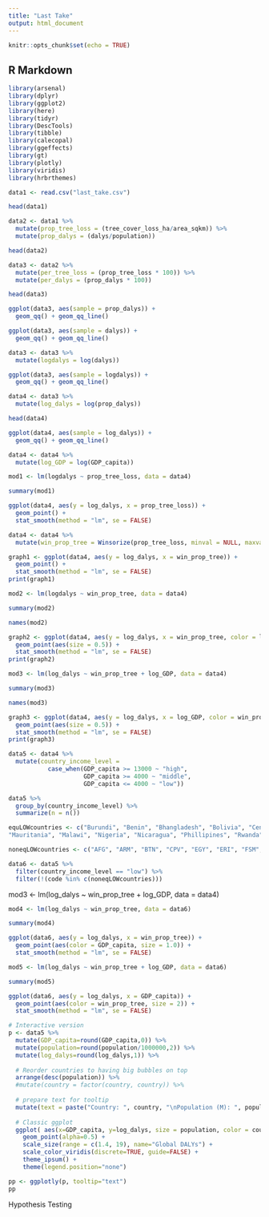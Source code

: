 ```yaml
---
title: "Last Take"
output: html_document
---
```


```r
knitr::opts_chunk$set(echo = TRUE)
```

## R Markdown

```r
library(arsenal)
library(dplyr)
library(ggplot2)
library(here)
library(tidyr)
library(DescTools)
library(tibble)
library(calecopal)
library(ggeffects)
library(gt)
library(plotly)
library(viridis)
library(hrbrthemes)
```

```r
data1 <- read.csv("last_take.csv")
```

```r
head(data1)
```

```r
data2 <- data1 %>% 
  mutate(prop_tree_loss = (tree_cover_loss_ha/area_sqkm)) %>% 
  mutate(prop_dalys = (dalys/population))
```

```r
head(data2)
```

```r
data3 <- data2 %>% 
  mutate(per_tree_loss = (prop_tree_loss * 100)) %>% 
  mutate(per_dalys = (prop_dalys * 100))
```

```r
head(data3)
```


```r
ggplot(data3, aes(sample = prop_dalys)) +
  geom_qq() + geom_qq_line()
```

```r
ggplot(data3, aes(sample = dalys)) +
  geom_qq() + geom_qq_line()
```

```r
data3 <- data3 %>% 
  mutate(logdalys = log(dalys))
```

```r
ggplot(data3, aes(sample = logdalys)) +
  geom_qq() + geom_qq_line()
```


```r
data4 <- data3 %>% 
  mutate(log_dalys = log(prop_dalys))
```

```r
head(data4)
```

```r
ggplot(data4, aes(sample = log_dalys)) +
  geom_qq() + geom_qq_line()
```


```r
data4 <- data4 %>% 
  mutate(log_GDP = log(GDP_capita))
```

```r
mod1 <- lm(logdalys ~ prop_tree_loss, data = data4)

summary(mod1)
```

```r
ggplot(data4, aes(y = log_dalys, x = prop_tree_loss)) +
  geom_point() +
  stat_smooth(method = "lm", se = FALSE)
```

```r
data4 <- data4 %>% 
  mutate(win_prop_tree = Winsorize(prop_tree_loss, minval = NULL, maxval = NULL, probs = c(0.00, 0.95), na.rm = TRUE, type = 9))
```


```r
graph1 <- ggplot(data4, aes(y = log_dalys, x = win_prop_tree)) +
  geom_point() +
  stat_smooth(method = "lm", se = FALSE)
print(graph1)
```


```r
mod2 <- lm(logdalys ~ win_prop_tree, data = data4)

summary(mod2)

names(mod2)
```

```r
graph2 <- ggplot(data4, aes(y = log_dalys, x = win_prop_tree, color = log_GDP)) +
  geom_point(aes(size = 0.5)) +
  stat_smooth(method = "lm", se = FALSE)
print(graph2)
```


```r
mod3 <- lm(log_dalys ~ win_prop_tree + log_GDP, data = data4)

summary(mod3)

names(mod3)
```

```r
graph3 <- ggplot(data4, aes(y = log_dalys, x = log_GDP, color = win_prop_tree)) +
  geom_point(aes(size = 0.5)) +
  stat_smooth(method = "lm", se = FALSE)
print(graph3)
```


```r
data5 <- data4 %>% 
  mutate(country_income_level = 
           case_when(GDP_capita >= 13000 ~ "high", 
                     GDP_capita >= 4000 ~ "middle", 
                     GDP_capita <= 4000 ~ "low"))
```

```r
data5 %>% 
  group_by(country_income_level) %>% 
  summarize(n = n())
```
```r
equLOWcountries <- c("Burundi", "Benin", "Bhangladesh", "Bolivia", "Central African Republic", "Cote d'Ivoire", "Cameroon", "Democratic Republic of Congo", "Congo", "Comoros", "Ethiopia", "Ghana", "Guinea", "Gambia", "Honduras", "Haiti", "Indonesia", "Kenya", "Cambodia", "Laos", "Liberia", "Madagascar", "Mali", "Myanmar", "Mozambique",
"Mauritania", "Malawi", "Nigeria", "Nicaragua", "Phillipines", "Rwanda", "Senegal", "Sierra Leone", "El Salvador", "Eswatini", "Togo", "Tanzania", "Uganda", "Vietnam", "Zambia", "Zimbabwe")
```

```r
noneqLOWcountries <- c("AFG", "ARM", "BTN", "CPV", "EGY", "ERI", "FSM", "GNB", "IND", "KGZ", "LSO", "MAR", "MDA", "MNG", "NER", "NPL", "PAK", "PNG", "SDN", "SLB", "SSD", "STP", "SYR", "TCD", "TJK", "TLS", "TUN", "UKR", "UZB", "VUT") 
```


```r
data6 <- data5 %>% 
  filter(country_income_level == "low") %>% 
  filter(!(code %in% c(noneqLOWcountries)))
```

mod3 <- lm(log_dalys ~ win_prop_tree + log_GDP, data = data4)
```r
mod4 <- lm(log_dalys ~ win_prop_tree, data = data6)

summary(mod4)
```
```r
ggplot(data6, aes(y = log_dalys, x = win_prop_tree)) +
  geom_point(aes(color = GDP_capita, size = 1.0)) +
  stat_smooth(method = "lm", se = FALSE)
```

```r
mod5 <- lm(log_dalys ~ win_prop_tree + log_GDP, data = data6)

summary(mod5)
```

```r
ggplot(data6, aes(y = log_dalys, x = GDP_capita)) +
  geom_point(aes(color = win_prop_tree, size = 2)) +
  stat_smooth(method = "lm", se = FALSE)
```



```r
# Interactive version
p <- data5 %>%
  mutate(GDP_capita=round(GDP_capita,0)) %>%
  mutate(population=round(population/1000000,2)) %>%
  mutate(log_dalys=round(log_dalys,1)) %>%
  
  # Reorder countries to having big bubbles on top
  arrange(desc(population)) %>%
  #mutate(country = factor(country, country)) %>%
  
  # prepare text for tooltip
  mutate(text = paste("Country: ", country, "\nPopulation (M): ", population, "\n DALYs: ", log_dalys, "\nGdp per capita: ", GDP_capita, sep="")) %>%
  
  # Classic ggplot
  ggplot( aes(x=GDP_capita, y=log_dalys, size = population, color = country_income_level, text=text)) +
    geom_point(alpha=0.5) +
    scale_size(range = c(1.4, 19), name="Global DALYs") +
    scale_color_viridis(discrete=TRUE, guide=FALSE) +
    theme_ipsum() +
    theme(legend.position="none")

pp <- ggplotly(p, tooltip="text")
pp
```

Hypothesis Testing


